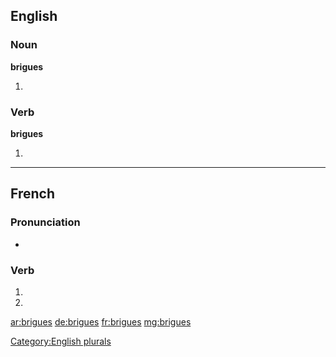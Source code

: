 {{also|brigués}}
==English==

===Noun===
'''brigues'''

# {{plural of |[[brigue]]}}

===Verb===
'''brigues'''

# {{third-person singular of|brigue}}

[[Category:English plurals]]

----

==French==

===Pronunciation===
* {{homophones|brigue|briguent}}

===Verb===
{{fr-verb-form}}

# {{conjugation of|briguer||2|s|pres|ind|lang=fr}}
# {{conjugation of|briguer||2|s|pres|sub|lang=fr}}

[[ar:brigues]]
[[de:brigues]]
[[fr:brigues]]
[[mg:brigues]]
